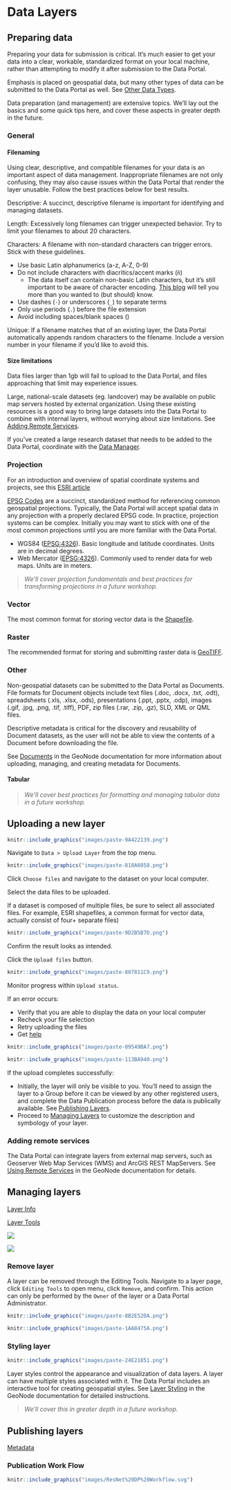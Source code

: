 # Data Layers

## Preparing data

Preparing your data for submission is critical. It's much easier to get your data into a clear, workable, standardized format on your local machine, rather than attempting to modify it after submission to the Data Portal.

Emphasis is placed on geospatial data, but many other types of data can be submitted to the Data Portal as well. See [Other Data Types](#other).

Data preparation (and management) are extensive topics. We'll lay out the basics and some quick tips here, and cover these aspects in greater depth in the future.

### General

#### Filenaming

Using clear, descriptive, and compatible filenames for your data is an important aspect of data management. Inappropriate filenames are not only confusing, they may also cause issues within the Data Portal that render the layer unusable. Follow the best practices below for best results.

Descriptive: A succinct, descriptive filename is important for identifying and managing datasets.

Length: Excessively long filenames can trigger unexpected behavior. Try to limit your filenames to about 20 characters.

Characters: A filename with non-standard characters can trigger errors. Stick with these guidelines.

-   Use basic Latin alphanumerics (a-z, A-Z, 0-9)
-   Do not include characters with diacritics/accent marks (`ñ`)
    -   The data itself can contain non-basic Latin characters, but it's still important to be aware of character encoding. [This blog](https://www.joelonsoftware.com/2003/10/08/the-absolute-minimum-every-software-developer-absolutely-positively-must-know-about-unicode-and-character-sets-no-excuses/){target="_blank"} will tell you more than you wanted to (but should) know.
-   Use dashes (`-`) or underscores (`_`) to separate terms
-   Only use periods (`.`) before the file extension
-   Avoid including spaces/blank spaces ()

Unique: If a filename matches that of an existing layer, the Data Portal automatically appends random characters to the filename. Include a version number in your filename if you'd like to avoid this.

#### Size limitations

Data files larger than 1gb will fail to upload to the Data Portal, and files approaching that limit may experience issues.

<!-- Raster datatype can help. Subsetting. Aggregation -->

Large, national-scale datasets (eg. landcover) may be available on public map servers hosted by external organization. Using these existing resources is a good way to bring large datasets into the Data Portal to combine with internal layers, without worrying about size limitations. See [Adding Remote Services](#adding-remote-services).

If you've created a large research dataset that needs to be added to the Data Portal, coordinate with the [Data Manager](#getting-help).

### Projection

For an introduction and overview of spatial coordinate systems and projects, see this [ESRI article](https://pro.arcgis.com/en/pro-app/latest/help/mapping/properties/coordinate-systems-and-projections.htm){target="_blank"}

[EPSG Codes](https://en.wikipedia.org/wiki/EPSG_Geodetic_Parameter_Dataset){target="_blank"} are a succinct, standardized method for referencing common geospatial projections. Typically, the Data Portal will accept spatial data in any projection with a properly declared EPSG code. In practice, projection systems can be complex. Initially you may want to stick with one of the most common projections until you are more familiar with the Data Portal.

 -  WGS84 ([EPSG:4326](https://epsg.io/4326){target="_blank"}). Basic longitude and latitude coordinates. Units are in decimal degrees.
 -  Web Mercator ([EPSG:4326](https://epsg.io/4326){target="_blank"}). Commonly used to render data for web maps. Units are in meters.
<!-- -statcan -->
<!-- geographic conformal equidistant equal area -->

> *We'll cover projection fundamentals and best practices for transforming projections in a future workshop.*

<!-- -   distort matrix/indicator -->

<!-- #### Reprojecting -->

<!-- ##### Resampling -->

<!-- - Nearest neighbor -->
<!-- - Majority -->
<!-- - Bilinear -->
<!-- - Cubic -->

<!-- ##### Software -->

<!-- -   Esri -->
<!-- -   Qgis -->
<!-- -   Gdal -->
<!-- -   r -->
<!-- -   python -->

### Vector

The most common format for storing vector data is the  [Shapefile](https://en.wikipedia.org/wiki/Shapefile){target="_blank"}.

<!-- geojson -->
<!-- csv -->

### Raster

The recommended format for storing and submitting raster data is [GeoTIFF](https://en.wikipedia.org/wiki/GeoTIFF){target="_blank"}.

<!-- Tip-get your data how you want it locally first. Datatype, min max na. -->

### Other

Non-geospatial datasets can be submitted to the Data Portal as Documents. File formats for Document objects include text files (.doc, .docx, .txt, .odt), spreadsheets (.xls, .xlsx, .ods), presentations (.ppt, .pptx, .odp), images (.gif, .jpg, .png, .tif, .tiff), PDF, zip files (.rar, .zip, .gz), SLD, XML or QML files.

Descriptive metadata is critical for the discovery and reusability of Document datasets, as the user will not be able to view the contents of a Document before downloading the file.

See [Documents](https://docs.geonode.org/en/3.2.x/usage/managing_documents/uploading_documents.html#uploading-documents){target="_blank"} in the GeoNode documentation for more information about uploading, managing, and creating metadata for Documents.

#### Tabular

> *We'll cover best practices for formatting and managing tabular data in a future workshop.*


<!-- Tidy xls, but csv better col types -->


## Uploading a new layer

::: two-col
```r

knitr::include_graphics("images/paste-9A422139.png")

```

Navigate to `Data > Upload Layer` from the top menu.
:::

::: two-col
```r

knitr::include_graphics("images/paste-818A6058.png")

```

Click `Choose files` and navigate to the dataset on your local computer.

Select the data files to be uploaded.

If a dataset is composed of multiple files, be sure to select all associated files. For example, ESRI shapefiles, a common format for vector data, actually consist of four+ separate files)
:::

::: two-col
```r

knitr::include_graphics("images/paste-9D2B5B7D.png")

```

Confirm the result looks as intended.

Click the `Upload files` button.
:::

::: two-col
```r

knitr::include_graphics("images/paste-807811C9.png")

```

Monitor progress within `Upload status`.

If an error occurs:

-   Verify that you are able to display the data on your local computer
-   Recheck your file selection
-   Retry uploading the files
-   Get [help](#getting-help)
:::

::: two-col
```r

knitr::include_graphics("images/paste-09549BA7.png")

```

```r

knitr::include_graphics("images/paste-113BA940.png")

```

If the upload completes successfully:

-   Initially, the layer will only be visible to you. You'll need to assign the layer to a Group before it can be viewed by any other registered users, and complete the Data Publication process before the data is publically available. See [Publishing Layers](#publishing-layers).
-   Proceed to [Managing Layers](#managing-layers) to customize the description and symbology of your layer.
:::


### Adding remote services {#adding-remote-services}

The Data Portal can integrate layers from external map servers, such as Geoserver Web Map Services (WMS) and ArcGIS REST MapServers. See [Using Remote Services](https://docs.geonode.org/en/3.2.x/usage/managing_layers/using_remote_services.html){target="_blank"} in the GeoNode documentation for details.

## Managing layers

[Layer Info](https://docs.geonode.org/en/3.2.x/usage/managing_layers/layer_info.html){target="_blank"}

[Layer Tools](https://docs.geonode.org/en/3.2.x/usage/managing_layers/layer_info.html#layer-tools
){target="_blank"}



![](images/paste-27523B05.png)

![](images/paste-8B2E52DA.png)

### Remove layer

A layer can be removed through the Editing Tools. Navigate to a layer page, click `Editing Tools` to open menu, click `Remove`, and confirm. This action can only be performed by the `Owner` of the layer or a Data Portal Administrator.

::: three-col
```r

knitr::include_graphics("images/paste-8B2E52DA.png")

```

```r

knitr::include_graphics("images/paste-1AA8475A.png")

```
:::

### Styling layer

::: two-col
```r

knitr::include_graphics("images/paste-24E21851.png")

```

Layer styles control the appearance and visualization of data layers. A layer can have multiple styles associated with it. The Data Portal includes an interactive tool for creating geospatial styles. See [Layer Styling](https://docs.geonode.org/en/3.2.x/usage/managing_layers/layer_styling.html){target="_blank"} in the GeoNode documentation for detailed instructions.

> *We'll cover this in greater depth in a future workshop.*

<!-- Uploading SLD -->

:::



## Publishing layers

[Metadata](#metadata)

### Publication Work Flow

```r

knitr::include_graphics("images/ResNet%20DP%20Workflow.svg")

```


